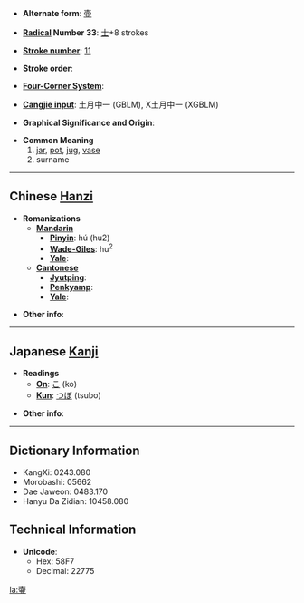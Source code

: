 * '''Alternate form''': [[壺]]

* '''[[Wiktionary:Chinese radical index| Radical]] Number 33''': [[Wiktionary:Chinese radical index 士|士]]+8 strokes

* '''[[Wiktionary:Chinese total strokes index|Stroke number]]''': [[Wiktionary:Chinese total strokes index 11|11]]

* '''Stroke order''': 

* '''[[Wiktionary:Chinese four corner index|Four-Corner System]]''': 

* '''[[Wiktionary:Chinese Cangjie index|Cangjie input]]''': 土月中一 (GBLM), X土月中一 (XGBLM)

* '''Graphical Significance and Origin''': 

* '''Common Meaning'''
*#[[jar]], [[pot]], [[jug]], [[vase]]
*# surname


----

== Chinese [[Hanzi]] ==

* '''Romanizations'''
** '''[[Mandarin]]'''
*** '''[[Pinyin]]''': hú (hu2)
*** '''[[Wade-Giles]]''': hu<sup>2</sup>
*** '''[[Yale]]''': 
** '''[[Cantonese]]'''
*** '''[[Jyutping]]''':
*** '''[[Penkyamp]]''': 
*** '''[[Yale]]''': 

* '''Other info''': 

----

== Japanese [[Kanji]] ==

* '''Readings'''
** '''[[On]]''': [[こ]] (ko)
** '''[[Kun]]''': [[つぼ]] (tsubo)

* '''Other info''':  

----

== Dictionary Information ==

* KangXi: 0243.080
* Morobashi: 05662
* Dae Jaweon: 0483.170
* Hanyu Da Zidian: 10458.080

== Technical Information ==

* '''Unicode''':
** Hex: 58F7
** Decimal: 22775

[[la:壷]]